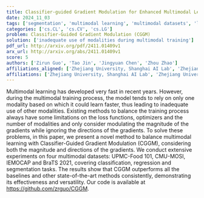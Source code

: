 ```yaml
---
title: Classifier-guided Gradient Modulation for Enhanced Multimodal Learning
date: 2024_11_03
tags: ['segmentation', 'multimodal learning', 'multimodal datasets', 'loss functions', 'classification', 'optimizers', 'classifier-guided methods', 'gradient modulation', 'regression']
categories: ['cs.CL', 'cs.CV', 'cs.LG']
problem: Classifier-Guided Gradient Modulation (CGGM)
solution: ['inadequate use of modalities during multimodal training']
pdf_url: http://arxiv.org/pdf/2411.01409v1
arx_url: http://arxiv.org/abs/2411.01409v1
score: 5
authors: ['Zirun Guo', 'Tao Jin', 'Jingyuan Chen', 'Zhou Zhao']
affiliations_aligned: ['Zhejiang University, Shanghai AI Lab', 'Zhejiang University', 'Zhejiang University', 'Zhejiang University, Shanghai AI Lab']
affiliations: ['Zhejiang University, Shanghai AI Lab', 'Zhejiang University']
---
```



Multimodal learning has developed very fast in recent years. However, during
the multimodal training process, the model tends to rely on only one modality
based on which it could learn faster, thus leading to inadequate use of other
modalities. Existing methods to balance the training process always have some
limitations on the loss functions, optimizers and the number of modalities and
only consider modulating the magnitude of the gradients while ignoring the
directions of the gradients. To solve these problems, in this paper, we present
a novel method to balance multimodal learning with Classifier-Guided Gradient
Modulation (CGGM), considering both the magnitude and directions of the
gradients. We conduct extensive experiments on four multimodal datasets:
UPMC-Food 101, CMU-MOSI, IEMOCAP and BraTS 2021, covering classification,
regression and segmentation tasks. The results show that CGGM outperforms all
the baselines and other state-of-the-art methods consistently, demonstrating
its effectiveness and versatility. Our code is available at
https://github.com/zrguo/CGGM.
